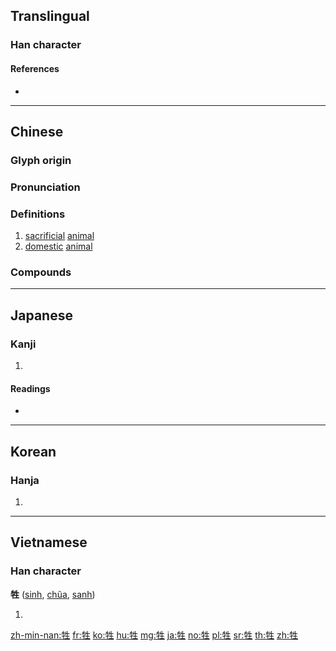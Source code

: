 {{character info/new}}
==Translingual==

===Han character===
{{Han char|rn=93|rad=牛|as=05|sn=9|four=25510|canj=HQHQM|ids=⿰牜生}}

====References====
* {{Han ref|kx=0700.030|dkj=19986|dj=1112.170|hdz=31807.070|uh=7272|ud=29298|bh=ACB9|bd=44217}}

----

==Chinese==
{{zh-forms}}

===Glyph origin===
{{Han etym}}

===Pronunciation===
{{zh-pron
|m=shēng
|c=saang1,sang1
|h=pfs=
|md=
|mn=qz:sng/tw,xm,zz:seng/tp,xm:siⁿ/kh,zz:seⁿ/xm,zz:cheng
|mn_note=sng/seng - literary; siⁿ/seⁿ/cheng - vernacular
|w=
|mc=y
|oc=y
|cat=n
}}

===Definitions===
{{zh-hanzi}}

# [[sacrificial]] [[animal]]
# [[domestic]] [[animal]]

===Compounds===
{{zh-der|犧牲|五牲|三牲五鼎|三牲|五牲看碗|宰牲節|犧牲玉帛|打牲|犧牲打|畜牲|牲禮|牲畜|牲口|牲醴|牲殺|犧牲酒醴|犧牲品|牲粉}}

----

==Japanese==

===Kanji===
{{ja-kanji|grade=c|rs=牛05}}

# {{defn|lang=ja|sort=牛05}}

====Readings====
* {{ja-readings|on=[[せい]] (sei), [[しょう]] (shō)|kun=[[いけにえ]] (ikenie)}}

----

==Korean==

===Hanja===
{{ko-hanja|hangeul=생|eumhun=|rv=saeng|mr=saeng|y=sayng}}

# {{defn|lang=ko|sort=牛05}}

----

==Vietnamese==

===Han character===
'''牲''' ([[sinh]], [[chũa]], [[sanh]])

# {{defn|lang=vi}}

[[zh-min-nan:牲]]
[[fr:牲]]
[[ko:牲]]
[[hu:牲]]
[[mg:牲]]
[[ja:牲]]
[[no:牲]]
[[pl:牲]]
[[sr:牲]]
[[th:牲]]
[[zh:牲]]